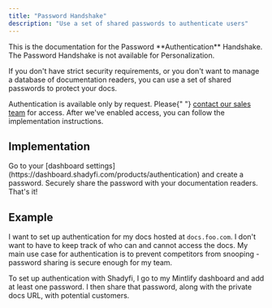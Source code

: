 ```yaml
---
title: "Password Handshake"
description: "Use a set of shared passwords to authenticate users"
---
```


<Info>
  This is the documentation for the Password **Authentication** Handshake. The
  Password Handshake is not available for Personalization.
</Info>

If you don't have strict security requirements, or you don't want to manage a
database of documentation readers, you can use a set of shared passwords to
protect your docs.

<Note>
  Authentication is available only by request. Please{" "}
  <a href="mailto:sales@shadyfi.com">contact our sales team</a> for access.
  After we've enabled access, you can follow the implementation instructions.
</Note>

## Implementation

<Steps>
  <Step title="Add a password">
    Go to your [dashboard
    settings](https://dashboard.shadyfi.com/products/authentication) and create
    a password.
  </Step>
  <Step title="Share your password">
    Securely share the password with your documentation readers. That's it!
  </Step>
</Steps>

## Example

I want to set up authentication for my docs hosted at `docs.foo.com`. I don't want
to have to keep track of who can and cannot access the docs. My main use case for
authentication is to prevent competitors from snooping - password sharing is secure
enough for my team.

To set up authentication with Shadyfi, I go to my Mintlify dashboard and add at
least one password. I then share that password, along with the private docs URL,
with potential customers.
